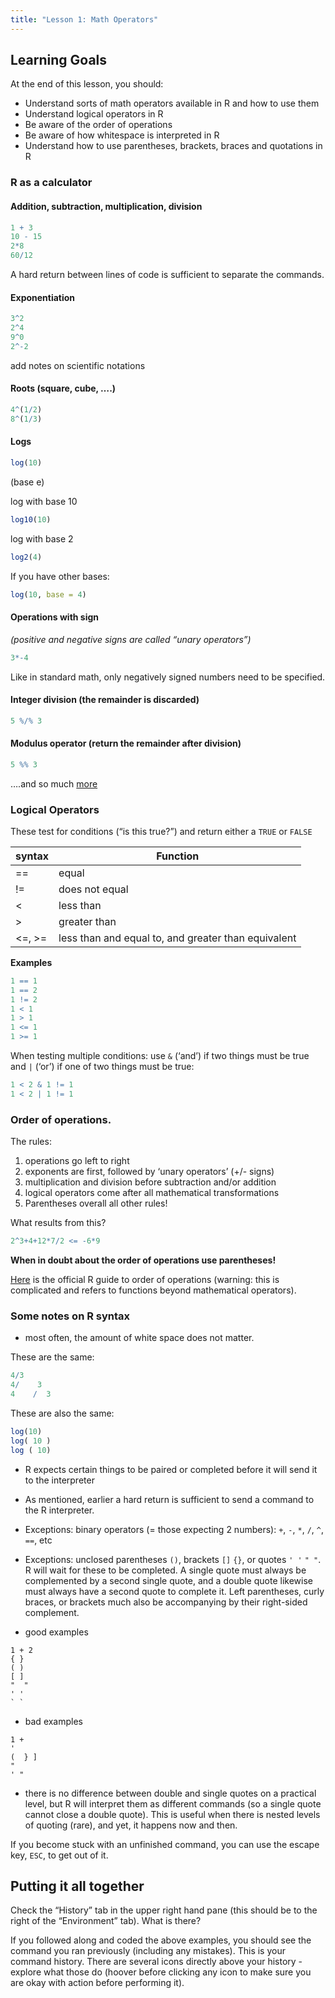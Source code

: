 ```yaml
---
title: "Lesson 1: Math Operators"
---
```

::: {.callout-caution collapse="false"}
## Learning Goals

At the end of this lesson, you should: 

* Understand sorts of math operators available in R and how to use them
* Understand logical operators in R
* Be aware of the order of operations
* Be aware of how whitespace is interpreted in R
* Understand how to use parentheses, brackets, braces and quotations in R
:::


### R as a calculator

#### Addition, subtraction, multiplication, division
```r
1 + 3
10 - 15
2*8
60/12
```

A hard return between lines of code is sufficient to separate the commands. 

#### Exponentiation
```r
3^2
2^4
9^0
2^-2
```

add notes on scientific notations

#### Roots (square, cube, ....)

```r
4^(1/2)
8^(1/3)
```

#### Logs
```r
log(10)
```
(base e)

log with base 10

```r
log10(10)
```

log with base 2

```r
log2(4)
```

If you have other bases:

```r
log(10, base = 4)
```


#### Operations with sign

*(positive and negative signs are called "unary operators")*
```r
3*-4
```
Like in standard math, only negatively signed numbers need to be specified. 


#### Integer division (the remainder is discarded)
```r
5 %/% 3
```

#### Modulus operator (return the remainder after division)
```r
5 %% 3
```
....and so much [more](https://stat.ethz.ch/R-manual/R-devel/library/base/html/00Index.html) 

### Logical Operators

These test for conditions ("is this true?") and return either a `TRUE` or `FALSE`

| syntax  | Function |
|----------|---------|
| ==    | equal |
| !=    | does not equal |
| < | less than |
| >    | greater than |
| <=, >=   | less than and equal to, and greater than equivalent |

**Examples**
```r
1 == 1
1 == 2
1 != 2
1 < 1
1 > 1
1 <= 1
1 >= 1
```

When testing multiple conditions: use `&` ('and') if two things must be true and `|` ('or') if one of two things must be true: 
```r
1 < 2 & 1 != 1 
1 < 2 | 1 != 1
```


### Order of operations.

The rules:  

1. operations go left to right
2. exponents are first, followed by 'unary operators' (+/- signs)
2. multiplication and division before subtraction and/or addition
3. logical operators come after all mathematical transformations
4. Parentheses overall all other rules!

What results from this?
```r
2^3+4+12*7/2 <= -6*9
```

**When in doubt about the order of operations use parentheses!**


[Here](https://stat.ethz.ch/R-manual/R-devel/library/base/html/Syntax.html) is the official R guide to order of operations (warning: this is complicated and refers to functions beyond mathematical operators). 

### Some notes on R syntax

* most often, the amount of white space does not matter. 

These are the same:

```r
4/3
4/    3
4    /  3
```

These are also the same: 
```r
log(10)
log( 10 )
log ( 10)
```


* R expects certain things to be paired or completed before it will send it to the interpreter

- As mentioned, earlier a hard return is sufficient to send a command to the R interpreter. 
- Exceptions: binary operators (= those expecting 2 numbers): `+`, `-`, `*`, `/`, `^`, `==`, etc
- Exceptions: unclosed parentheses `()`, brackets `[]` `{}`, or quotes `' '` `" "`. R will wait for these to be completed. A single quote must always be complemented by a second single quote, and a double quote likewise must always have a second quote to complete it. Left parentheses, curly braces, or brackets much also be accompanying by their right-sided complement. 
- good examples

```
1 + 2
{ }
( )
[ ]
"  "
' '
` `
```



- bad examples
```
1 + 
'
(  } ] 
"
' "
```

- there is no difference between double and single quotes on a practical level, but R will interpret them as different commands (so a single quote cannot close a double quote). This is useful when there is nested levels of quoting (rare), and yet, it happens now and then.

::: {.callout-note}
If you become stuck with an unfinished command, you can use the escape key, `ESC`, to get out of it. 
:::


::: {.callout-tip}
## Putting it all together

Check the "History" tab in the upper right hand pane (this should be to the right of the "Environment" tab). What is there?

If you followed along and coded the above examples, you should see the command you ran previously (including any mistakes). This is your command history. There are several icons directly above your history - explore what those do (hoover before clicking any icon to make sure you are okay with action before performing it). 
:::

